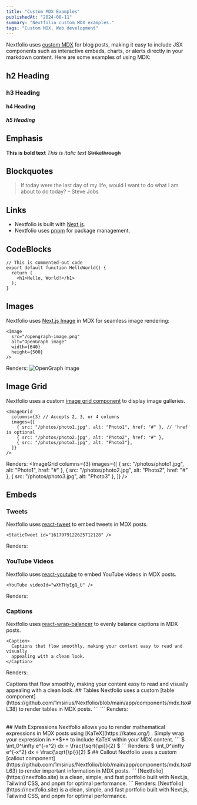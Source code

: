 ```yaml
---
title: "Custom MDX Examples"
publishedAt: "2024-08-11"
summary: "Nextfolio custom MDX examples."
tags: "Custom MDX, Web development"
---
```

Nextfolio uses [custom MDX](https://github.com/1msirius/Nextfolio/blob/main/app/components/mdx.tsx) for blog posts, making it easy to include JSX components such as interactive embeds, charts, or alerts directly in your markdown content.
Here are some examples of using MDX:
## h2 Heading
### h3 Heading
#### h4 Heading
##### h5 Heading
## Emphasis
**This is bold text**
_This is italic text_
<del> Strikethrough </del>
## Blockquotes
> If today were the last day of my life, would I want to do what I am about to do today? – Steve Jobs
## Links
- Nextfolio is built with [Next.js](https://nextjs.org).
- Nextfolio uses [pnpm](https://pnpm.io/) for package management.
## CodeBlocks
```
// This is commented-out code
export default function HelloWorld() {
  return (
    <h1>Hello, World!</h1>
  );
}
```
## Images
Nextfolio uses [Next.js Image](https://nextjs.org/docs/basic-features/image-optimization) in MDX for seamless image rendering:
```
<Image
  src="/opengraph-image.png"
  alt="OpenGraph image"
  width={640}
  height={500}
/>
```
Renders:
<Image
  src="/opengraph-image.png"
  alt="OpenGraph image"
  width={640}
  height={500}
/>
## Image Grid
Nextfolio uses a custom [image grid component](https://github.com/1msirius/Nextfolio/blob/main/app/components/image-grid.tsx) to display image galleries.
```
<ImageGrid
  columns={3} // Accepts 2, 3, or 4 columns
  images={[
    { src: "/photos/photo1.jpg", alt: "Photo1", href: "#" }, // 'href' is optional
    { src: "/photos/photo2.jpg", alt: "Photo2", href: "#" },
    { src: "/photos/photo3.jpg", alt: "Photo3"},
  ]}
/>
```
Renders:
<ImageGrid
  columns={3}
  images={[
    { src: "/photos/photo1.jpg", alt: "Photo1", href: "#" },
    { src: "/photos/photo2.jpg", alt: "Photo2", href: "#" },
    { src: "/photos/photo3.jpg", alt: "Photo3" },
  ]}
/>
## Embeds
### Tweets
Nextfolio uses [react-tweet](https://react-tweet.vercel.app/) to embed tweets in MDX posts.
```
<StaticTweet id="1617979122625712128" />
```
Renders:
<StaticTweet id="1617979122625712128" />
### YouTube Videos
Nextfolio uses [react-youtube](https://www.npmjs.com/package/react-youtube) to embed YouTube videos in MDX posts.
```
<YouTube videoId="wXhTHyIgQ_U" />
```
Renders:
<YouTube videoId="wXhTHyIgQ_U" />
### Captions
Nextfolio uses [react-wrap-balancer](https://react-wrap-balancer.vercel.app/) to evenly balance captions in MDX posts.
```
<Caption>
  Captions that flow smoothly, making your content easy to read and visually
  appealing with a clean look.
</Caption>
```
Renders:
<Caption>
  Captions that flow smoothly, making your content easy to read and visually
  appealing with a clean look.
</Caption>
## Tables
Nextfolio uses a custom [table component](https://github.com/1msirius/Nextfolio/blob/main/app/components/mdx.tsx#L38) to render tables in MDX posts.
```
<Table
  data={{
    headers: ["Title", "Description"],
    rows: [
      [
        "First item",
        "Lorem ipsum dolor sit amet consectetur adipisicing elit. Aliquid perspiciatis repellat amet quos.",
      ],
      [
        "Second item",
        "Lorem ipsum dolor sit amet consectetur adipisicing elit. Aliquid perspiciatis repellat amet quos.",
      ],
    ],
  }}
/>
```
Renders:
<Table
  data={{
    headers: ["Title", "Description"],
    rows: [
      [
        "First item",
        "Lorem ipsum dolor sit amet consectetur adipisicing elit. Aliquid perspiciatis repellat amet quos.",
      ],
      [
        "Second item",
        "Lorem ipsum dolor sit amet consectetur adipisicing elit. Aliquid perspiciatis repellat amet quos.",
      ],
    ],
  }}
/>
## Math Expressions
Nextfolio allows you to render mathematical expressions in MDX posts using [KaTeX](https://katex.org/) . Simply wrap your expression in **$** to include KaTeX within your MDX content.
```
$
\int_0^\infty e^{-x^2} dx = \frac{\sqrt{\pi}}{2}
$
```
Renders:
$
\int_0^\infty e^{-x^2} dx = \frac{\sqrt{\pi}}{2}
$
## Callout
Nextfolio uses a custom [callout component](https://github.com/1msirius/Nextfolio/blob/main/app/components/mdx.tsx#L63) to render important information in MDX posts.
```
<Callout emoji="💡">
[Nextfolio](https://nextfolio.site) is a clean, simple, and fast portfolio built with Next.js, Tailwind CSS, and pnpm for optimal performance.
</Callout>
```
Renders:
<Callout emoji="💡">
  [Nextfolio](https://nextfolio.site) is a clean, simple, and fast portfolio
  built with Next.js, Tailwind CSS, and pnpm for optimal performance.
</Callout>
